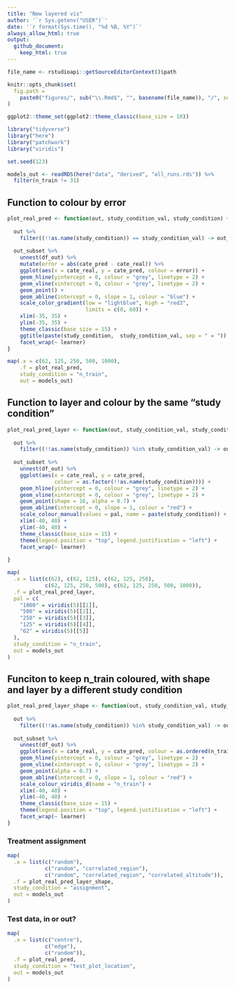 ```yaml
---
title: "New layered vis"
author: '`r Sys.getenv("USER")`'
date: '`r format(Sys.time(), "%d %B, %Y")`' 
always_allow_html: true
output: 
  github_document:
    keep_html: true
---
```

	
```r
file_name <- rstudioapi::getSourceEditorContext()$path

knitr::opts_chunk$set(
  fig.path =
    paste0("figures/", sub("\\.Rmd$", "", basename(file_name)), "/", sep = "")
)

ggplot2::theme_set(ggplot2::theme_classic(base_size = 10))
```

```r
library("tidyverse")
library("here")
library("patchwork")
library("viridis")

set.seed(123)
```

```r
models_out <- readRDS(here("data", "derived", "all_runs.rds")) %>% 
  filter(n_train != 31)
```

## Function to colour by error

```r
plot_real_pred <- function(out, study_condition_val, study_condition) {
  
  out %>%  
    filter((!!as.name(study_condition)) == study_condition_val) -> out_subset
  
  out_subset %>% 
    unnest(df_out) %>% 
    mutate(error = abs(cate_pred - cate_real)) %>% 
    ggplot(aes(x = cate_real, y = cate_pred, colour = error)) +
    geom_hline(yintercept = 0, colour = "grey", linetype = 2) +
    geom_vline(xintercept = 0, colour = "grey", linetype = 2) +
    geom_point() +
    geom_abline(intercept = 0, slope = 1, colour = "blue") +
    scale_color_gradient(low = "lightblue", high = "red3",
                         limits = c(0, 60)) +
    xlim(-35, 35) +
    ylim(-35, 35) +
    theme_classic(base_size = 15) +
    ggtitle(paste(study_condition,  study_condition_val, sep = " = ")) +
    facet_wrap(~ learner) 
}


```

```r

map(.x = c(62, 125, 250, 500, 1000), 
    .f = plot_real_pred, 
    study_condition = "n_train", 
    out = models_out)

```

## Function to layer and colour by the same "study condition"

```r
plot_real_pred_layer <- function(out, study_condition_val, study_condition, pal) {
  
  out %>%  
    filter((!!as.name(study_condition)) %in% study_condition_val) -> out_subset
  
  out_subset %>% 
    unnest(df_out) %>% 
    ggplot(aes(x = cate_real, y = cate_pred, 
               colour = as.factor(!!as.name(study_condition)))) +
    geom_hline(yintercept = 0, colour = "grey", linetype = 2) +
    geom_vline(xintercept = 0, colour = "grey", linetype = 2) +
    geom_point(shape = 16, alpha = 0.7) +
    geom_abline(intercept = 0, slope = 1, colour = "red") +
    scale_colour_manual(values = pal, name = paste(study_condition)) +
    xlim(-40, 40) +
    ylim(-40, 40) +
    theme_classic(base_size = 15) +
    theme(legend.position = "top", legend.justification = "left") +
    facet_wrap(~ learner) 
  
}
```

```r

map(
  .x = list(c(62), c(62, 125), c(62, 125, 250), 
            c(62, 125, 250, 500), c(62, 125, 250, 500, 1000)),
  .f = plot_real_pred_layer,
  pal = c(
    "1000" = viridis(5)[[1]],
    "500" = viridis(5)[[2]],
    "250" = viridis(5)[[3]],
    "125" = viridis(5)[[4]],
    "62" = viridis(5)[[5]]
  ),
  study_condition = "n_train",
  out = models_out
)

```

## Funciton to keep n_train coloured, with shape and layer by a different study condition

```r
plot_real_pred_layer_shape <- function(out, study_condition_val, study_condition) {
  
  out %>%  
    filter((!!as.name(study_condition)) %in% study_condition_val) -> out_subset
  
  out_subset %>% 
    unnest(df_out) %>% 
    ggplot(aes(x = cate_real, y = cate_pred, colour = as.ordered(n_train), shape = !!as.name(study_condition))) +
    geom_hline(yintercept = 0, colour = "grey", linetype = 2) +
    geom_vline(xintercept = 0, colour = "grey", linetype = 2) +
    geom_point(alpha = 0.7) +
    geom_abline(intercept = 0, slope = 1, colour = "red") +
    scale_colour_viridis_d(name = "n_train") +
    xlim(-40, 40) +
    ylim(-40, 40) +
    theme_classic(base_size = 15) +
    theme(legend.position = "top", legend.justification = "left") +
    facet_wrap(~ learner) 
}

```

### Treatment assignment

```r

map(
  .x = list(c("random"), 
            c("random", "correlated_region"), 
            c("random", "correlated_region", "correlated_altitude")), 
  .f = plot_real_pred_layer_shape,
  study_condition = "assignment",
  out = models_out
)

```

### Test data, in or out?

```r

map(
  .x = list(c("centre"), 
            c("edge"),
            c("random")),
  .f = plot_real_pred,
  study_condition = "test_plot_location",
  out = models_out
)

```
